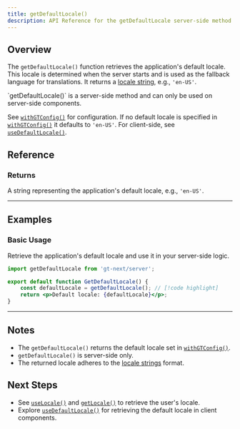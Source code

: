 ```yaml
---
title: getDefaultLocale()
description: API Reference for the getDefaultLocale server-side method
---
```


## Overview

The `getDefaultLocale()` function retrieves the application's default locale.
This locale is determined when the server starts and is used as the fallback language for translations.
It returns a [locale string](/docs/platform/locale-strings), e.g., `'en-US'`.


<Callout>
    `getDefaultLocale()` is a server-side method and can only be used on server-side components.
</Callout>

See [`withGTConfig()`](/docs/next/api/config/withGTConfig) for configuration.
If no default locale is specified in [`withGTConfig()`](/docs/next/api/config/withGTConfig) it defaults to `'en-US'`.
For client-side, see [`useDefaultLocale()`](/docs/next/api/helpers/useDefaultLocale).

## Reference

### Returns

A string representing the application's default locale, e.g., `'en-US'`.


---



## Examples

### Basic Usage

Retrieve the application's default locale and use it in your server-side logic.

```jsx title="GetDefaultLocale.jsx" copy
import getDefaultLocale from 'gt-next/server';

export default function GetDefaultLocale() {
    const defaultLocale = getDefaultLocale(); // [!code highlight]
    return <p>Default locale: {defaultLocale}</p>;
}
```

---


## Notes
 * The `getDefaultLocale()` returns the default locale set in [`withGTConfig()`](/docs/next/api/config/withGTConfig).
 * `getDefaultLocale()` is server-side only.
 * The returned locale adheres to the [locale strings](/docs/platform/locale-strings) format.

## Next Steps
 * See [`useLocale()`](/docs/next/api/helpers/useLocale) and [`getLocale()`](/docs/next/api/helpers/getLocale) to retrieve the user's locale.
 * Explore [`useDefaultLocale()`](/docs/next/api/helpers/useDefaultLocale) for retrieving the default locale in client components.